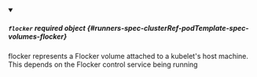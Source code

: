 


<details className="config-field" data-expandable="true" open>
<summary>

##### `flocker` <span className="config-field-required" data-required="false">required</span> <span className="config-field-type">object</span> <span className="config-field-default"></span> <span className="config-field-enum"></span> {#runners-spec-clusterRef-podTemplate-spec-volumes-flocker}

flocker represents a Flocker volume attached to a kubelet's host machine. This depends on the Flocker control service being running

</summary>

<PartialFlockerreference />


</details>
